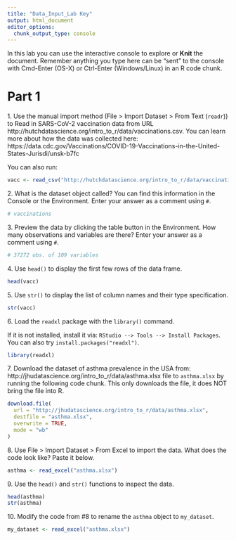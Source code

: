 ```yaml
---
title: "Data_Input_Lab Key"
output: html_document
editor_options: 
  chunk_output_type: console
---
```


In this lab you can use the interactive console to explore or **Knit** the document. 
Remember anything you type here can be "sent" to the console with Cmd-Enter (OS-X) or Ctrl-Enter (Windows/Linux) in an R code chunk.

# Part 1  

1\. Use the manual import method (File > Import Dataset > From Text (`readr`)) to Read in SARS-CoV-2 vaccination data from URL 
http://hutchdatascience.org/intro_to_r/data/vaccinations.csv. You can learn more about how the data was collected here: https://data.cdc.gov/Vaccinations/COVID-19-Vaccinations-in-the-United-States-Jurisdi/unsk-b7fc

You can also run:

```r
vacc <- read_csv("http://hutchdatascience.org/intro_to_r/data/vaccinations.csv")
```


2\. What is the dataset object called? You can find this information in the Console or the Environment. Enter your answer as a comment using `#`.

```r
# vaccinations
```


3\. Preview the data by clicking the table button in the Environment. How many observations and variables are there? Enter your answer as a comment using `#`.

```r
# 37272 obs. of 109 variables
```


4\. Use `head()` to display the first few rows of the data frame. 

```r
head(vacc)
```


5\. Use `str()` to display the list of column names and their type specification. 

```r
str(vacc)
```


6\. Load the `readxl` package with the `library()` command. 

If it is not installed, install it via: `RStudio --> Tools --> Install Packages`. You can also try `install.packages("readxl")`.

```r
library(readxl)
```


7\. Download the dataset of asthma prevalence in the USA from: http://jhudatascience.org/intro_to_r/data/asthma.xlsx file to `asthma.xlsx` by running the following code chunk. This only downloads the file, it does NOT bring the file into R.

```r
download.file(
  url = "http://jhudatascience.org/intro_to_r/data/asthma.xlsx",
  destfile = "asthma.xlsx",
  overwrite = TRUE,
  mode = "wb"
)
```


8\. Use File > Import Dataset > From Excel to import the data.  What does the code look like? Paste it below.

```r
asthma <- read_excel("asthma.xlsx")
```


9\. Use the `head()` and `str()` functions to inspect the data.

```r
head(asthma)
str(asthma)
```


10\. Modify the code from #8 to rename the `asthma` object to `my_dataset`.

```r
my_dataset <- read_excel("asthma.xlsx")
```
